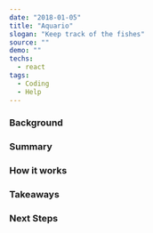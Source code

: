 ---
date: "2018-01-05"
title: "Aquario"
slogan: "Keep track of the fishes"
source: ""
demo: ""
techs:
  - react
tags:
  - Coding
  - Help
---
### Background

### Summary

### How it works

### Takeaways

### Next Steps